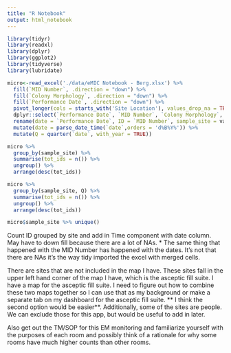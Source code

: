 ```yaml
---
title: "R Notebook"
output: html_notebook
---
```


```r
library(tidyr)
library(readxl)
library(dplyr)
library(ggplot2)
library(tidyverse)
library(lubridate)
```

```r
micro<-read_excel('./data/eMIC Notebook - Berg.xlsx') %>% 
  fill(`MID Number`, .direction = "down") %>% 
  fill(`Colony Morphology`, .direction = "down") %>% 
  fill(`Performance Date`, .direction = "down") %>% 
  pivot_longer(cols = starts_with('Site Location'), values_drop_na = TRUE) %>% 
  dplyr::select(`Performance Date`, `MID Number`, `Colony Morphology`, value) %>% 
  rename(date = `Performance Date`, ID = `MID Number`, sample_site = value) %>% 
  mutate(date = parse_date_time(`date`,orders = 'd%B%Y%')) %>% 
  mutate(Q = quarter(`date`, with_year = TRUE))
```
```r
micro %>% 
  group_by(sample_site) %>% 
  summarise(tot_ids = n()) %>% 
  ungroup() %>% 
  arrange(desc(tot_ids))
```
```r
micro %>% 
  group_by(sample_site, Q) %>% 
  summarise(tot_ids = n()) %>% 
  ungroup() %>% 
  arrange(desc(tot_ids))
```

```r
micro$sample_site %>% unique()
```

Count ID grouped by site and add in Time component with date column. 
May have to down fill because there are a lot of NAs.
* The same thing that happened with the MID Number has happened with the dates. It's not that there are NAs it's the way tidy imported the excel with merged cells. 

There are sites that are not included in the map I have. These sites fall in the upper left hand corner of the map I have, which is the asceptic fill suite. I have a map for the asceptic fill suite. I need to figure out how to combine these two maps together so I can use that as my background or make a separate tab on my dashboard for the asceptic fill suite. ** I think the second option would be easier**.
Additionally, some of the sites are people. We can exclude those for this app, but would be useful to add in later. 

Also get out the TM/SOP for this EM monitoring and familiarize yourself with the purposes of each room and possibly think of a rationale for why some rooms have much higher counts than other rooms. 

```r

```



